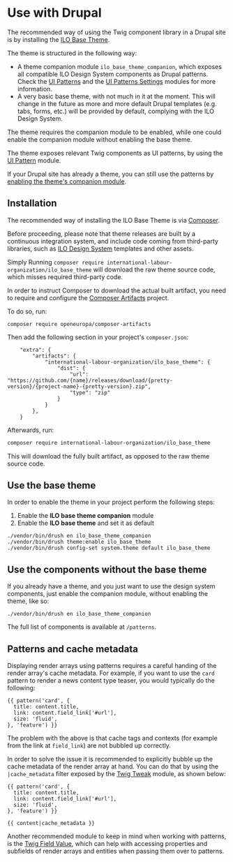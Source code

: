 
<Meta title="Get started/Use with Drupal" />

# Use with Drupal

The recommended way of using the Twig component library in a Drupal site is by installing the [ILO Base Theme][11].

The theme is structured in the following way:

- A theme companion module `ilo_base_theme_companion`, which exposes all compatible ILO Design System components as Drupal patterns. Check the [UI Patterns][6] and the [UI Patterns Settings][7] modules for more information.
- A very basic base theme, with not much in it at the moment. This will change in the future as more and more default Drupal templates (e.g. tabs, forms, etc.) will be provided by default, complying with the ILO Design System.

The theme requires the companion module to be enabled, while one could enable the companion module without enabling the base theme.

The theme exposes relevant Twig components as UI patterns, by using the [UI Pattern](https://www.drupal.org/project/ui_patterns) module.

If your Drupal site has already a theme, you can still use the patterns by [enabling the theme's companion module](https://github.com/international-labour-organization/ilo_base_theme?tab=readme-ov-file#use-the-components-without-the-base-theme).

## Installation

The recommended way of installing the ILO Base Theme is via [Composer][4].

Before proceeding, please note that theme releases are built by a continuous integration system, and include code coming from third-party libraries, such as [ILO Design System][1] templates and other assets.

Simply Running `composer require international-labour-organization/ilo_base_theme` will download the raw theme source code, which misses required third-party code.

In order to instruct Composer to download the actual built artifact, you need to require and configure the
[Composer Artifacts][5] project.

To do so, run:

```
composer require openeuropa/composer-artifacts
```

Then add the following section in your project's `composer.json`:

```
    "extra": {
        "artifacts": {
            "international-labour-organization/ilo_base_theme": {
                "dist": {
                    "url": "https://github.com/{name}/releases/download/{pretty-version}/{project-name}-{pretty-version}.zip",
                    "type": "zip"
                }
            }
        },
    }
```

Afterwards, run:

```bash
composer require international-labour-organization/ilo_base_theme
```

This will download the fully built artifact, as opposed to the raw theme source code.

## Use the base theme

In order to enable the theme in your project perform the following steps:

1. Enable the **ILO base theme companion** module
2. Enable the **ILO base theme** and set it as default

```
./vendor/bin/drush en ilo_base_theme_companion
./vendor/bin/drush theme:enable ilo_base_theme
./vendor/bin/drush config-set system.theme default ilo_base_theme
```

## Use the components without the base theme

If you already have a theme, and you just want to use the design system components, just enable the companion module, without enabling the theme, like so:

```
./vendor/bin/drush en ilo_base_theme_companion
```

The full list of components is available at `/patterns`.

## Patterns and cache metadata

Displaying render arrays using patterns requires a careful handing of the render array's cache metadata. For example,
if you want to use the `card` pattern to render a news content type teaser, you would typically do the following:

```twig
{{ pattern('card', {
  title: content.title,
  link: content.field_link['#url'],
  size: 'fluid',
}, 'feature') }}
```

The problem with the above is that cache tags and contexts (for example from the link at `field_link`) are not bubbled up correctly.

In order to solve the issue it is recommended to explicitly bubble up the cache metadata of the render array at hand. You can do that by using the `|cache_metadata` filter exposed by the [Twig Tweak][9] module, as shown below:

```twig
{{ pattern('card', {
  title: content.title,
  link: content.field_link['#url'],
  size: 'fluid',
}, 'feature') }}

{{ content|cache_metadata }}
```

Another recommended module to keep in mind when working with patterns, is the [Twig Field Value][10], which can help with accessing properties and subfields of render arrays and entities when passing them over to patterns.

[1]: https://github.com/international-labour-organization/designsystem
[2]: https://github.com/openeuropa/task-runner
[3]: https://docs.docker.com/compose
[4]: https://getcomposer.org/
[5]: https://github.com/openeuropa/composer-artifacts
[6]: https://www.drupal.org/project/ui_patterns
[7]: https://www.drupal.org/project/ui_patterns_settings
[8]: https://docs.github.com/en/packages/working-with-a-github-packages-registry/working-with-the-container-registry#authenticating-with-a-personal-access-token-classic
[9]: https://www.drupal.org/project/twig_tweak
[10]: https://www.drupal.org/project/twig_field_value
[11]: https://github.com/international-labour-organization/ilo_base_theme
